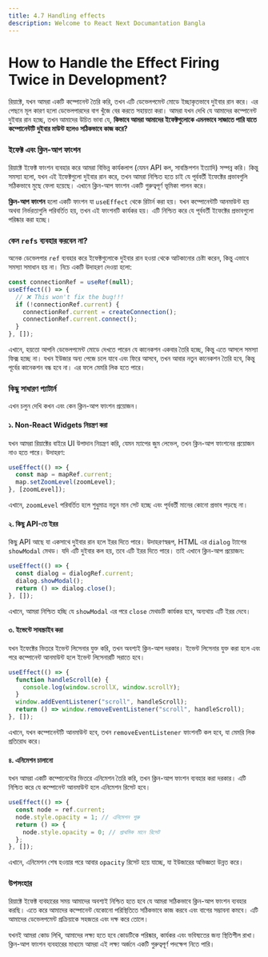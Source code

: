 ```yaml
---
title: 4.7 Handling effects
description: Welcome to React Next Documantation Bangla
---
```


## <h1 className="bg-gradient-to-r from-blue-500 to-purple-500 inline-block text-transparent bg-clip-text text-3xl pt-2">How to Handle the Effect Firing Twice in Development?</h1>

রিয়াক্টে, যখন আমরা একটি কম্পোনেন্ট তৈরি করি, তখন এটি ডেভেলপমেন্ট মোডে ইচ্ছাকৃতভাবে দুইবার রান করে। এর পেছনে মূল কারণ হলো ডেভেলপারদের বাগ খুঁজে বের করতে সহায়তা করা। আমরা যখন দেখি যে আমাদের কম্পোনেন্ট দুইবার রান হচ্ছে, তখন আমাদের উচিত ভাবা যে, **কিভাবে আমরা আমাদের ইফেক্টগুলোকে এমনভাবে সাজাতে পারি যাতে কম্পোনেন্টটি দুইবার মাউন্ট হলেও সঠিকভাবে কাজ করে?**

### ইফেক্ট এবং ক্লিন-আপ ফাংশন

রিয়াক্টে ইফেক্ট ফাংশন ব্যবহার করে আমরা বিভিন্ন কার্যকলাপ (যেমন API কল, সাবস্ক্রিপশন ইত্যাদি) সম্পন্ন করি। কিন্তু সমস্যা হলো, যখন এই ইফেক্টগুলো দুইবার রান করে, তখন আমরা নিশ্চিত হতে চাই যে পূর্ববর্তী ইফেক্টের প্রভাবগুলি সঠিকভাবে মুছে ফেলা হয়েছে। এখানে ক্লিন-আপ ফাংশন একটি গুরুত্বপূর্ণ ভূমিকা পালন করে।

**ক্লিন-আপ ফাংশন** হলো একটি ফাংশন যা `useEffect` থেকে রিটার্ন করা হয়। যখন কম্পোনেন্টটি আনমাউন্ট হয় অথবা নির্ভরতাগুলি পরিবর্তিত হয়, তখন এই ফাংশনটি কার্যকর হয়। এটি নিশ্চিত করে যে পূর্ববর্তী ইফেক্টের প্রভাবগুলো পরিষ্কার করা হচ্ছে।

### কেন `refs` ব্যবহার করবেন না?

অনেক ডেভেলপার `ref` ব্যবহার করে ইফেক্টগুলোকে দুইবার রান হওয়া থেকে আটকানোর চেষ্টা করেন, কিন্তু এভাবে সমস্যা সমাধান হয় না। নিচে একটি উদাহরণ দেওয়া হলো:

```jsx
const connectionRef = useRef(null);
useEffect(() => {
  // ❌ This won't fix the bug!!!
  if (!connectionRef.current) {
    connectionRef.current = createConnection();
    connectionRef.current.connect();
  }
}, []);
```

এখানে, হয়তো আপনি ডেভেলপমেন্ট মোডে দেখতে পারেন যে কানেকশন একবার তৈরি হচ্ছে, কিন্তু এতে আসলে সমস্যা ফিক্স হচ্ছে না। যখন ইউজার অন্য পেজে চলে যাবে এবং ফিরে আসবে, তখন আবার নতুন কানেকশন তৈরি হবে, কিন্তু পূর্বের কানেকশন বন্ধ হবে না। এর ফলে মেমরি লিক হতে পারে।

### কিছু সাধারণ প্যাটার্ন

এখন চলুন দেখি কখন এবং কেন ক্লিন-আপ ফাংশন প্রয়োজন।

#### ১. Non-React Widgets নিয়ন্ত্রণ করা

যখন আমরা রিয়াক্টের বাইরে UI উপাদান নিয়ন্ত্রণ করি, যেমন ম্যাপের জুম লেভেল, তখন ক্লিন-আপ ফাংশনের প্রয়োজন নাও হতে পারে। উদাহরণ:

```jsx
useEffect(() => {
  const map = mapRef.current;
  map.setZoomLevel(zoomLevel);
}, [zoomLevel]);
```

এখানে, `zoomLevel` পরিবর্তিত হলে শুধুমাত্র নতুন মান সেট হচ্ছে এবং পূর্ববর্তী মানের কোনো প্রভাব পড়ছে না।

#### ২. কিছু API-তে ইরর

কিছু API আছে যা একসাথে দুইবার রান হলে ইরর দিতে পারে। উদাহরণস্বরূপ, HTML এর `dialog` ট্যাগের `showModal` মেথড। যদি এটি দুইবার কল হয়, তবে এটি ইরর দিতে পারে। তাই এখানে ক্লিন-আপ প্রয়োজন:

```jsx
useEffect(() => {
  const dialog = dialogRef.current;
  dialog.showModal();
  return () => dialog.close();
}, []);
```

এখানে, আমরা নিশ্চিত হচ্ছি যে `showModal` এর পরে `close` মেথডটি কার্যকর হবে, অন্যথায় এটি ইরর দেবে।

#### ৩. ইভেন্টে সাবস্ক্রাইব করা

যখন ইফেক্টের ভিতরে ইভেন্ট লিসেনার যুক্ত করি, তখন অবশ্যই ক্লিন-আপ দরকার। ইভেন্ট লিসেনার যুক্ত করা হলে এবং পরে কম্পোনেন্ট আনমাউন্ট হলে ইভেন্ট লিসেনারটি সরাতে হবে।

```jsx
useEffect(() => {
  function handleScroll(e) {
    console.log(window.scrollX, window.scrollY);
  }
  window.addEventListener("scroll", handleScroll);
  return () => window.removeEventListener("scroll", handleScroll);
}, []);
```

এখানে, যখন কম্পোনেন্টটি আনমাউন্ট হবে, তখন `removeEventListener` ফাংশনটি কল হবে, যা মেমরি লিক প্রতিরোধ করে।

#### ৪. এনিমেশন চালানো

যখন আমরা একটি কম্পোনেন্টের ভিতরে এনিমেশন তৈরি করি, তখন ক্লিন-আপ ফাংশন ব্যবহার করা দরকার। এটি নিশ্চিত করে যে কম্পোনেন্ট আনমাউন্ট হলে এনিমেশন রিসেট হবে।

```jsx
useEffect(() => {
  const node = ref.current;
  node.style.opacity = 1; // এনিমেশন শুরু
  return () => {
    node.style.opacity = 0; // প্রাথমিক মানে রিসেট
  };
}, []);
```

এখানে, এনিমেশন শেষ হওয়ার পরে আবার `opacity` রিসেট হয়ে যাচ্ছে, যা ইউজারের অভিজ্ঞতা উন্নত করে।

### উপসংহার

রিয়াক্টে ইফেক্ট ব্যবহারের সময় আমাদের অবশ্যই নিশ্চিত হতে হবে যে আমরা সঠিকভাবে ক্লিন-আপ ফাংশন ব্যবহার করছি। এতে করে আমাদের কম্পোনেন্ট যেকোনো পরিস্থিতিতে সঠিকভাবে কাজ করবে এবং বাগের সম্ভাবনা কমবে। এটি আমাদের ডেভেলপমেন্ট প্রক্রিয়াকে সহজতর এবং দক্ষ করে তোলে।

যখনই আমরা কোড লিখি, আমাদের লক্ষ্য হতে হবে কোডটিকে পরিষ্কার, কার্যকর এবং ভবিষ্যতের জন্য স্থিতিশীল রাখা। ক্লিন-আপ ফাংশন ব্যবহারের মাধ্যমে আমরা এই লক্ষ্য অর্জনে একটি গুরুত্বপূর্ণ পদক্ষেপ নিতে পারি।
